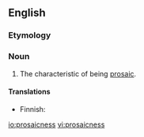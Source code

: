 ==English==

===Etymology===
{{suffix|prosaic|ness|lang=en}}

===Noun===
{{en-noun|-}}

# The characteristic of being [[prosaic]].

====Translations====
{{trans-top|characteristic}}
* Finnish: {{t|fi|proosallisuus}}
{{trans-mid}}
{{trans-bottom}}

[[io:prosaicness]]
[[vi:prosaicness]]